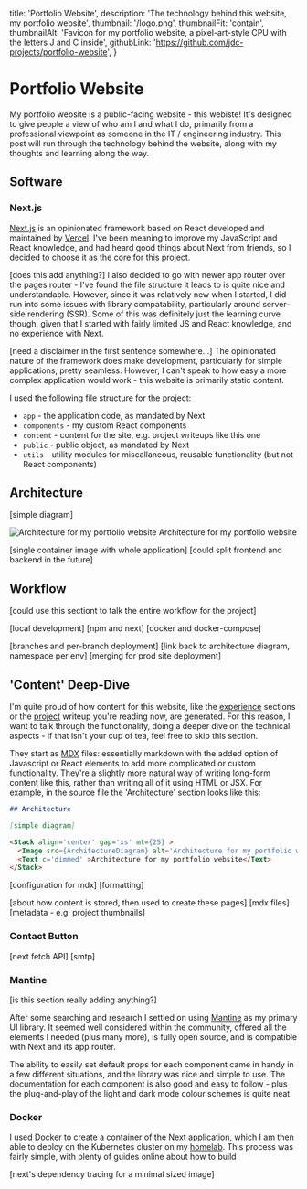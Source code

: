  title: 'Portfolio Website',
  description: 'The technology behind this website, my portfolio website',
  thumbnail: '/logo.png',
  thumbnailFit: 'contain',
  thumbnailAlt: 'Favicon for my portfolio website, a pixel-art-style CPU with the letters J and C inside',
  githubLink: 'https://github.com/jdc-projects/portfolio-website',
}


# Portfolio Website

My portfolio website is a public-facing website - this webiste!
It's designed to give people a view of who am I and what I do, primarily from a professional viewpoint as someone in the IT / engineering industry.
This post will run through the technology behind the website, along with my thoughts and learning along the way.

## Software

### Next.js

[Next.js](https://nextjs.org/) is an opinionated framework based on React developed and maintained by [Vercel](https://vercel.com/).
I've been meaning to improve my JavaScript and React knowledge, and had heard good things about Next from friends, so I decided to choose it as the core for this project.

[does this add anything?]
I also decided to go with newer app router over the pages router - I've found the file structure it leads to is quite nice and understandable.
However, since it was relatively new when I started, I did run into some issues with library compatability, particularly around server-side rendering (SSR).
Some of this was definitely just the learning curve though, given that I started with fairly limited JS and React knowledge, and no experience with Next.

[need a disclaimer in the first sentence somewhere...]
The opinionated nature of the framework does make development, particularly for simple applications, pretty seamless.
However, I can't speak to how easy a more complex application would work - this website is primarily static content.

I used the following file structure for the project:

- `app` - the application code, as mandated by Next
- `components` - my custom React components
- `content` - content for the site, e.g. project writeups like this one
- `public` - public object, as mandated by Next
- `utils` - utility modules for miscallaneous, reusable functionality (but not React components)

## Architecture

[simple diagram]

<Stack align='center' gap='xs' mt={20} >
  <Image src={ArchitectureDiagram} alt='Architecture for my portfolio website' w='80%' />
  <Text c='dimmed' >Architecture for my portfolio website</Text>
</Stack>

[single container image with whole application] [could split frontend and backend in the future]

## Workflow

[could use this sectiont to talk the entire workflow for the project]

[local development]
[npm and next]
[docker and docker-compose]

[branches and per-branch deployment] [link back to architecture diagram, namespace per env]
[merging for prod site deployment]

## 'Content' Deep-Dive

I'm quite proud of how content for this website, like the [experience](/experience) sections or the [project](/projects) writeup you're reading now, are generated.
For this reason, I want to talk through the functionality, doing a deeper dive on the technical aspects - if that isn't your cup of tea, feel free to skip this section.

They start as [MDX](https://mdxjs.com/) files: essentially markdown with the added option of Javascript or React elements to add more complicated or custom functionality.
They're a slightly more natural way of writing long-form content like this, rather than writing all of it using HTML or JSX.
For example, in the source file the 'Architecture' section looks like this:

```md
## Architecture

[simple diagram]

<Stack align='center' gap='xs' mt={25} >
  <Image src={ArchitectureDiagram} alt='Architecture for my portfolio website' w='80%' />
  <Text c='dimmed' >Architecture for my portfolio website</Text>
</Stack>
```

[configuration for mdx] [formatting]

[about how content is stored, then used to create these pages]
[mdx files]
[metadata - e.g. project thumbnails]

### Contact Button

[next fetch API]
[smtp]

### Mantine

[is this section really adding anything?]

After some searching and research I settled on using [Mantine](https://mantine.dev/) as my primary UI library.
It seemed well considered within the community, offered all the elements I needed (plus many more), is fully open source, and is compatible with Next and its app router.

The ability to easily set default props for each component came in handy in a few different situations, and the library was nice and simple to use.
The documentation for each component is also good and easy to follow - plus the plug-and-play of the light and dark mode colour schemes is quite neat.

### Docker

I used [Docker](https://www.docker.com/) to create a container of the Next application, which I am then able to deploy on the Kubernetes cluster on my [homelab](/projects/homelab).
This process was fairly simple, with plenty of guides online about how to build

[next's dependency tracing for a minimal sized image]
